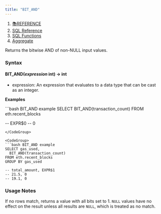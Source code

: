 ```yaml
---
title: "BIT_AND"
---
```


1. [📚REFERENCE](/reference)
2. [SQL Reference](/reference/sql-reference)
3. [SQL Functions](/reference/sql-reference/all-functions)
4. [Aggregate](/reference/sql-reference/all-functions/aggregate)

Returns the bitwise AND of non-NULL input values.

### Syntax

#### BIT\_AND(*expression* int) → int

* expression: An expression that evaluates to a data type that can be cast as an integer.

**Examples**

<CodeGroup>
  ```bash BIT_AND example 
  SELECT BIT_AND(transaction_count)
    FROM eth.recent_blocks

  -- EXPR$0
  -- 0
  ```
</CodeGroup>

<CodeGroup>
  ```bash BIT_AND example
  SELECT gas_used, 
    BIT_AND(transaction_count)
  FROM eth.recent_blocks
  GROUP BY gas_used

  -- total_amount, EXPR$1
  -- 21.5, 0
  -- 19.1, 0
  ```
</CodeGroup>

### Usage Notes

If no rows match, returns a value with all bits set to 1. `NULL` values have no effect on the result unless all results are `NULL`, which is treated as no match.
